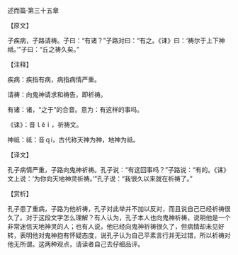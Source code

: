

述而篇·第三十五章

【原文】

子疾病，子路请祷。子曰：“有诸？”子路对曰：“有之。《诔》曰：‘祷尔于上下神祗。’”子曰：“丘之祷久矣。”

【注释】

疾病：疾指有病，病指病情严重。

请祷：向鬼神请求和祷告，即祈祷。

有诸：诸，“之于”的合音。意为：有这样的事吗。

《诔》：音ｌěｉ，祈祷文。

神祗：祗：音ｑí，古代称天神为神，地神为祗。

【译文】

孔子病情严重，子路向鬼神祈祷。孔子说：“有这回事吗？”子路说：“有的。《诔》文上说：‘为你向天地神灵祈祷。’”孔子说：“我很久以来就在祈祷了。”

【赏析】

孔子患了重病，子路为他祈祷，孔子对此举并不加以反对，而且说自己已经祈祷很久了。对于这段文字怎么理解？有人认为，孔子本人也向鬼神祈祷，说明他是一个非常迷信天地神灵的人；也有人说，他已经向鬼神祈祷很久了，但病情却未见好转，表明他对鬼神抱有怀疑态度，说孔子认为自己平素言行并无过错，所以祈祷对他无所谓。这两种观点，请读者自己去仔细品评。

